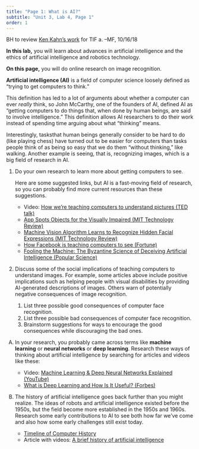 ```yaml
---
title: "Page 1: What is AI?"
subtitle: "Unit 3, Lab 4, Page 1"
order: 1
---
```


::: todo
BH to review
<a href="https://docs.google.com/presentation/d/1QZMyeC0wa6xJ1KIFrQXgzCzO4qKKmb68clNM_nvHFPs/edit#slide=id.g33244856d9_0_10" target="_blank">Ken
Kahn's work</a> for TIF a. --MF, 10/16/18
:::

::: learn
<p><strong>In this lab,</strong> you will learn about advances in
artificial intelligence and the ethics of artificial intelligence and
robotics technology.</p>

<p><strong>On this page,</strong> you will do online research on image
recognition.</p>
:::

::: vocabFullWidth
<p><strong>Artificial intelligence (AI)</strong> is a field of computer
science loosely defined as "trying to get computers to think."</p>
:::

<p>This definition has led to a lot of arguments about whether a
computer can ever <em>really</em> think, so John McCarthy, one of the
founders of AI, defined AI as "getting computers to do things that, when
done by human beings, are said to involve intelligence." This definition
allows AI researchers to do their work instead of spending time arguing
about what "thinking" means.</p>

<p>Interestingly, tasksthat human beings generally consider to be hard
to do (like playing chess) have turned out to be easier for computers
than tasks people think of as being so easy that we do them "without
thinking," like walking. Another example is seeing, that is, recognizing
images, which is a big field of research in AI.</p>

::: {#first .forYouToDo}
<ol>

<li>

Do your own research to learn more about getting computers to see.

::: endnote
<p>

Here are some suggested links, but AI is a fast-moving field of
research, so you can probably find more current resources than these
suggestions.

<ul>

<li>Video:
<a href="https://www.ted.com/talks/fei_fei_li_how_we_re_teaching_computers_to_understand_pictures?language=en#t-1061493" target="_blank" title="How we're teaching computers to understand pictures (TED talk)">How
we're teaching computers to understand pictures (TED talk)</a></li>

<li><a href="https://www.technologyreview.com/s/601098/app-spots-objects-for-the-visually-impaired/" target="_blank" title="App Spots Objects for the Visually Impaired (MIT Technology Review)">App
Spots Objects for the Visually Impaired (MIT Technology Review)</a></li>

<li><a href="https://www.technologyreview.com/s/543501/machine-vision-algorithm-learns-to-recognize-hidden-facial-expressions/" target="_blank" title="Machine Vision Algorithm Learns to Recognize Hidden Facial Expressions (MIT Technology Review)">Machine
Vision Algorithm Learns to Recognize Hidden Facial Expressions (MIT
Technology Review)</a></li>

<li><a href="http://fortune.com/2015/06/15/facebook-ai-moments/" target="_blank" title="How Facebook is teaching computers to see (Fortune)">How
Facebook is teaching computers to see (Fortune)</a></li>

<li><a href="http://www.popsci.com/byzantine-science-deceiving-artificial-intelligence" target="_blank" title="Fooling the Machine: The Byzantine Science of Deceiving Artificial Intelligence (Popular Science)">Fooling
the Machine: The Byzantine Science of Deceiving Artificial Intelligence
(Popular Science)</a></li>

</ul>

</p>
:::

</li>

<li>

Discuss some of the social implications of teaching computers to
understand images. For example, some articles above include positive
implications such as helping people with visual disabilities by
providing AI-generated descriptions of images. Others warn of
potentially negative consequences of image recognition.

<ol>

<li>List three possible good consequences of computer face
recognition.</li>

<li>List three possible bad consequences of computer face
recognition.</li>

<li>Brainstorm suggestions for ways to encourage the good consequences
while discouraging the bad ones.</li>

</ol>

</li>

</ol>
:::

::: takeItFurther
<ol type="A">

<li>

In your research, you probably came across terms like <strong>machine
learning</strong> or <strong>neural networks</strong> or <strong>deep
learning</strong>. Research these ways of thinking about artificial
intelligence by searching for articles and videos like these:

<ul>

<li>Video:
<a href="https://scratch.mit.edu/discuss/youtube/bHvf7Tagt18" target="_blank" title="Deep Neural Networks Explained (YouTube)">Machine
Learning & Deep Neural Networks Explained (YouTube)</a></li>

<li><a href="http://www.forbes.com/sites/kevinmurnane/2016/04/01/what-is-deep-learning-and-how-is-it-useful/#40cd3d5810f0" target="_blank" title="What is Deep Learning and How Is It Useful? (Forbes)">What
is Deep Learning and How Is It Useful? (Forbes)</a></li>

</ul>

</li>

<li>

The history of artificial intelligence goes back further than you might
realize. The ideas of robots and artificial intelligence existed before
the 1950s, but the field become more established in the 1950s and 1960s.
Research some early contributions to AI to see both how far we've come
and also how some early challenges still exist today.

<ul>

<li><a href="http://www.computerhistory.org/timeline/ai-robotics/" target="_blank" title="Timeline of Computer History">Timeline
of Computer History</a></li>

<li>Article with videos:
<a href="http://watson.latech.edu/book/intelligence/intelligenceOverview4.html" target="_blank" title="A brief history of artificial intelligence">A
brief history of artificial intelligence</a></li>

</ul>

</li>

</ol>
:::

